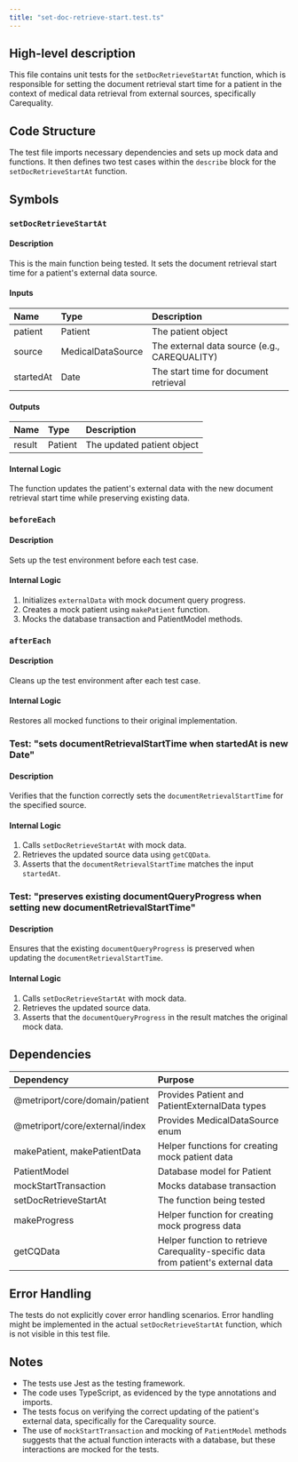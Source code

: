 ```yaml
---
title: "set-doc-retrieve-start.test.ts"
---
```


## High-level description
This file contains unit tests for the `setDocRetrieveStartAt` function, which is responsible for setting the document retrieval start time for a patient in the context of medical data retrieval from external sources, specifically Carequality.

## Code Structure
The test file imports necessary dependencies and sets up mock data and functions. It then defines two test cases within the `describe` block for the `setDocRetrieveStartAt` function.

## Symbols

### `setDocRetrieveStartAt`
#### Description
This is the main function being tested. It sets the document retrieval start time for a patient's external data source.

#### Inputs
| Name | Type | Description |
|:-----|:-----|:------------|
| patient | Patient | The patient object |
| source | MedicalDataSource | The external data source (e.g., CAREQUALITY) |
| startedAt | Date | The start time for document retrieval |

#### Outputs
| Name | Type | Description |
|:-----|:-----|:------------|
| result | Patient | The updated patient object |

#### Internal Logic
The function updates the patient's external data with the new document retrieval start time while preserving existing data.

### `beforeEach`
#### Description
Sets up the test environment before each test case.

#### Internal Logic
1. Initializes `externalData` with mock document query progress.
2. Creates a mock patient using `makePatient` function.
3. Mocks the database transaction and PatientModel methods.

### `afterEach`
#### Description
Cleans up the test environment after each test case.

#### Internal Logic
Restores all mocked functions to their original implementation.

### Test: "sets documentRetrievalStartTime when startedAt is new Date"
#### Description
Verifies that the function correctly sets the `documentRetrievalStartTime` for the specified source.

#### Internal Logic
1. Calls `setDocRetrieveStartAt` with mock data.
2. Retrieves the updated source data using `getCQData`.
3. Asserts that the `documentRetrievalStartTime` matches the input `startedAt`.

### Test: "preserves existing documentQueryProgress when setting new documentRetrievalStartTime"
#### Description
Ensures that the existing `documentQueryProgress` is preserved when updating the `documentRetrievalStartTime`.

#### Internal Logic
1. Calls `setDocRetrieveStartAt` with mock data.
2. Retrieves the updated source data.
3. Asserts that the `documentQueryProgress` in the result matches the original mock data.

## Dependencies
| Dependency | Purpose |
|:-----------|:--------|
| @metriport/core/domain/patient | Provides Patient and PatientExternalData types |
| @metriport/core/external/index | Provides MedicalDataSource enum |
| makePatient, makePatientData | Helper functions for creating mock patient data |
| PatientModel | Database model for Patient |
| mockStartTransaction | Mocks database transaction |
| setDocRetrieveStartAt | The function being tested |
| makeProgress | Helper function for creating mock progress data |
| getCQData | Helper function to retrieve Carequality-specific data from patient's external data |

## Error Handling
The tests do not explicitly cover error handling scenarios. Error handling might be implemented in the actual `setDocRetrieveStartAt` function, which is not visible in this test file.

## Notes
- The tests use Jest as the testing framework.
- The code uses TypeScript, as evidenced by the type annotations and imports.
- The tests focus on verifying the correct updating of the patient's external data, specifically for the Carequality source.
- The use of `mockStartTransaction` and mocking of `PatientModel` methods suggests that the actual function interacts with a database, but these interactions are mocked for the tests.